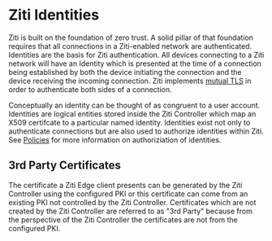 
# Ziti Identities

Ziti is built on the foundation of zero trust. A solid pillar of that foundation requires that all connections in a
Ziti-enabled network are authenticated.  Identities are the basis for Ziti authentication.  All devices connecting to a
Ziti network will have an Identity which is presented at the time of a connection being established by both the device
initiating the connection and the device receiving the incoming connection. Ziti implements [mutual
TLS](https://en.wikipedia.org/wiki/Mutual_authentication) in order to authenticate both sides of a connection.

Conceptually an identity can be thought of as congruent to a user account.  Identities are logical entities stored
inside the Ziti Controller which map an X509 certifcate to a particular named identity.  Identities exist not only to
authenticate connections but are also used to authorize identities within Ziti. See [Policies](/docs/core-concepts/security/authorization/policies/overview)
for more information on authoriziation of identities.

## 3rd Party Certificates

The certificate a Ziti Edge client presents can be generated by the Ziti Controller using the configured PKI or this
certificate can come from an existing PKI not controlled by the Ziti Controller. Certificates which are not created by
the Ziti Controller are referred to as "3rd Party" because from the perspective of the Ziti Controller the certificates
are not from the configured PKI.

<CreateIdentityCliMd />

<EnrollingMd />
